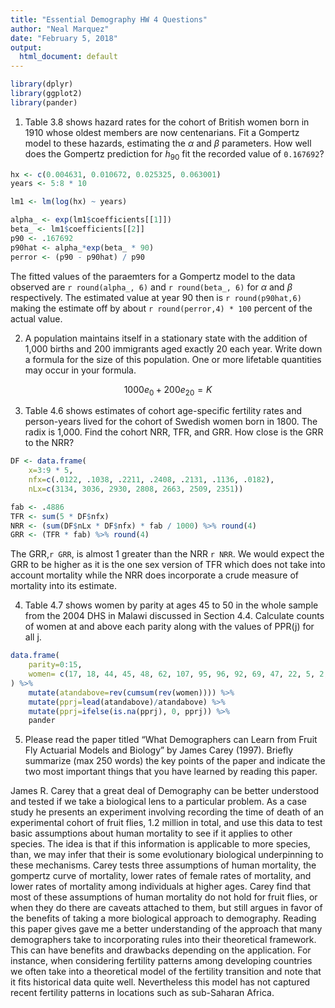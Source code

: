 ```yaml
---
title: "Essential Demography HW 4 Questions"
author: "Neal Marquez"
date: "February 5, 2018"
output:
  html_document: default
---
```


```R
library(dplyr)
library(ggplot2)
library(pander)
```

1. Table 3.8 shows hazard rates for the cohort of British women born in 1910 whose oldest members are now centenarians. Fit a Gompertz model to these hazards, estimating the $\alpha$ and $\beta$ parameters. How well does the Gompertz prediction for $h_{90}$ fit the recorded value of `0.167692`?

```R
hx <- c(0.004631, 0.010672, 0.025325, 0.063001)
years <- 5:8 * 10

lm1 <- lm(log(hx) ~ years)

alpha_ <- exp(lm1$coefficients[[1]]) 
beta_ <- lm1$coefficients[[2]]
p90 <- .167692
p90hat <- alpha_*exp(beta_ * 90)
perror <- (p90 - p90hat) / p90
```

The fitted values of the paraemters for a Gompertz model to the data observed are `r round(alpha_, 6)` and `r round(beta_, 6)` for $\alpha$ and $\beta$ respectively. The estimated value at year 90 then is `r round(p90hat,6)` making the estimate off by about `r round(perror,4) * 100` percent of the actual value.

2. A population maintains itself in a stationary state with the addition of 1,000 births and 200 immigrants aged exactly 20 each year. Write down a formula for the size of this population. One or more lifetable quantities may occur in your formula.

$$
1000 e_0 + 200 e_{20} = K 
$$

3. Table 4.6 shows estimates of cohort age-specific fertility rates and person-years lived for the cohort of Swedish women born in 1800. The radix is 1,000. Find the cohort NRR, TFR, and GRR. How close is the GRR to the NRR?

```R
DF <- data.frame(
    x=3:9 * 5, 
    nfx=c(.0122, .1038, .2211, .2408, .2131, .1136, .0182),
    nLx=c(3134, 3036, 2930, 2808, 2663, 2509, 2351))

fab <- .4886
TFR <- sum(5 * DF$nfx)
NRR <- (sum(DF$nLx * DF$nfx) * fab / 1000) %>% round(4)
GRR <- (TFR * fab) %>% round(4)
```

The GRR,`r GRR`, is almost 1 greater than the NRR `r NRR`. We would expect the GRR to be higher as it is the one sex version of TFR which does not take into account mortality while the NRR does incorporate a crude measure of mortality into its estimate.

4. Table 4.7 shows women by parity at ages 45 to 50 in the whole sample from the 2004 DHS in Malawi discussed in Section 4.4. Calculate counts of women at and above each parity along with the values of PPR(j) for all j.

```R
data.frame(
    parity=0:15,
    women= c(17, 18, 44, 45, 48, 62, 107, 95, 96, 92, 69, 47, 22, 5, 2, 1)
) %>%
    mutate(atandabove=rev(cumsum(rev(women)))) %>%
    mutate(pprj=lead(atandabove)/atandabove) %>%
    mutate(pprj=ifelse(is.na(pprj), 0, pprj)) %>%
    pander
```

5. Please read the paper titled “What Demographers can Learn from Fruit Fly Actuarial Models and Biology” by James Carey (1997). Briefly summarize (max 250 words) the key points of the paper and indicate the two most important things that you have learned by reading this paper.

James R. Carey that a great deal of Demography can be better understood and tested if we take a biological lens to a particular problem. As a case study he presents an experiment involving recording the time of death of an experimental cohort of fruit flies, 1.2 million in total, and use this data to test basic assumptions about human mortality to see if it applies to other species. The idea is that if this information is applicable to more species, than, we may infer that their is some evolutionary biological underpinning to these mechanisms. Carey tests three assumptions of human mortality, the gompertz curve of mortality, lower rates of female rates of mortality, and lower rates of mortality among individuals at higher ages. Carey find that most of these assumptions of human mortality do not hold for fruit flies, or when they do there are caveats attached to them, but still argues in favor of the benefits of taking a more biological approach to demography. Reading this paper gives gave me a better understanding of the approach that many demographers take to incorporating rules into their theoretical framework. This can have benefits and drawbacks depending on the application. For instance, when considering fertility patterns among developing countries we often take into a theoretical model of the fertility transition and note that it fits historical data quite well. Nevertheless this model has not captured recent fertility patterns in locations such as sub-Saharan Africa. 
